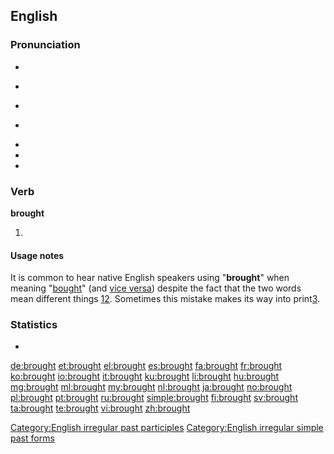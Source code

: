 ==English==

===Pronunciation===
* {{rhymes|ɔː(r)t}}
* {{a|UK}} {{IPA|/brɔːt/}} {{SAMPA|/brO:t/}}
* {{a|US}} {{IPA|/brɔt/}} {{SAMPA|/brOt/}} 
* {{a|cot-caught}} {{IPA|/brɑt/}} {{SAMPA|/brAt/}}
* {{audio|en-us-brought.ogg|Audio (US-merged)}}
* {{audio|en-uk-brought.ogg|Audio (UK)}}
* {{rhymes|ɔːt}}

===Verb===
'''brought'''

# {{past of|bring}}

====Usage notes====
It is common to hear native English speakers using "'''brought'''" when meaning "[[bought]]" (and [[vice versa]]) despite the fact that the two words mean different things [http://wordconstructions.com.au/blog/2008/10/bought-or-brought/][http://www.beedictionary.com/common-errors/bought_vs_brought]. Sometimes this mistake makes its way into print[http://thehoopla.com.au/relinquished/].

===Statistics===
* {{rank|however|enough|quite|230|brought|woman|want|home}}

[[Category:English irregular past participles]]
[[Category:English irregular simple past forms]]

[[de:brought]]
[[et:brought]]
[[el:brought]]
[[es:brought]]
[[fa:brought]]
[[fr:brought]]
[[ko:brought]]
[[io:brought]]
[[it:brought]]
[[ku:brought]]
[[li:brought]]
[[hu:brought]]
[[mg:brought]]
[[ml:brought]]
[[my:brought]]
[[nl:brought]]
[[ja:brought]]
[[no:brought]]
[[pl:brought]]
[[pt:brought]]
[[ru:brought]]
[[simple:brought]]
[[fi:brought]]
[[sv:brought]]
[[ta:brought]]
[[te:brought]]
[[vi:brought]]
[[zh:brought]]